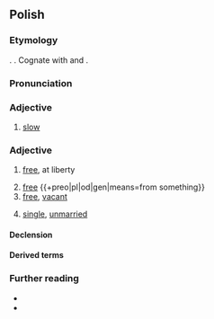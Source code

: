 {{also|Wolny}}
==Polish==

===Etymology===
{{inh+|pl|sla-pro|*volьnъ}}. {{surf|pl|wola|-ny}}. Cognate with {{cog|cs|volný}} and {{cog|ru|вольный}}.

===Pronunciation===
{{pl-p|a=Pl-wolny.ogg}}

===Adjective===
{{pl-adj|wolniejszy|adv=wolno|adv2=powoli}}

# [[slow]]
#: {{syn|pl|powolny}}
#: {{ant|pl|szybki|prędki|chyży|wartki}}

===Adjective===
{{pl-adj|bardziej|adv=wolno}}

# [[free]], at liberty
#: {{syn|pl|niezależny|nieskrępowany|swobodny}}
# [[free]] {{gl|[[without]]}} {{+preo|pl|od|gen|means=from something}}
# [[free]], [[vacant]]
#: {{syn|pl|niezajęty}}
# [[single]], [[unmarried]]
#: {{syn|pl|nieżonaty|dostępny}}

====Declension====
{{pl-decl-adj-auto}}

====Derived terms====
{{col3|pl|title=nouns|wolna amerykanka|wolność}}

===Further reading===
* {{R:pl:WSJP}}
* {{R:pl:PWN}}